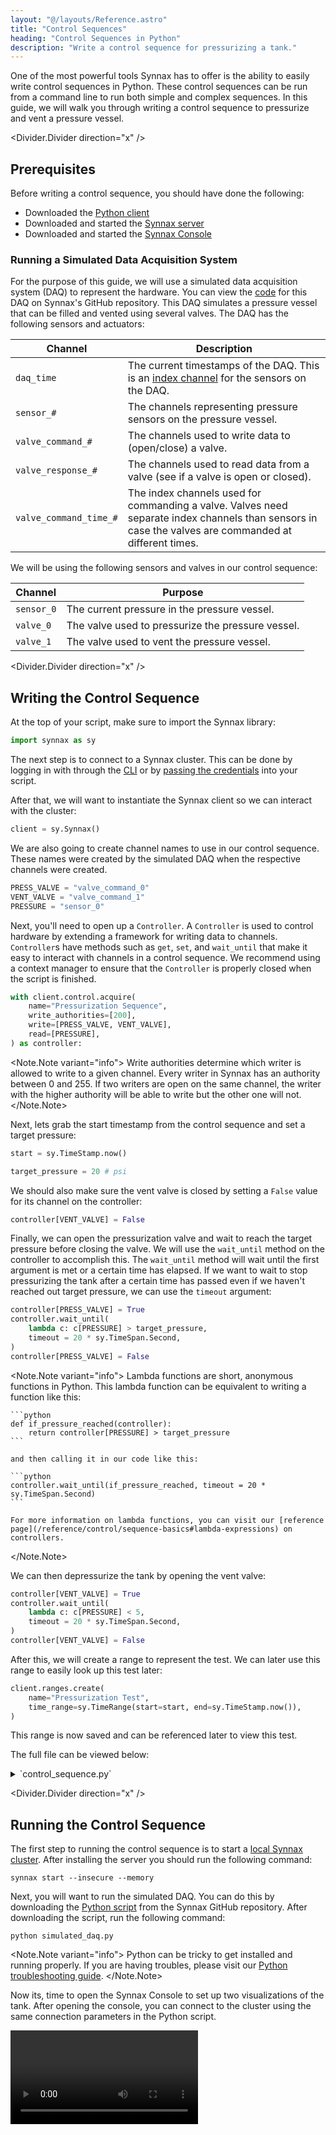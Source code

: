 ```yaml
---
layout: "@/layouts/Reference.astro"
title: "Control Sequences"
heading: "Control Sequences in Python"
description: "Write a control sequence for pressurizing a tank."
---
```



One of the most powerful tools Synnax has to offer is the ability to easily write
control sequences in Python. These control sequences can be run from a command line to
run both simple and complex sequences. In this guide, we will walk you through writing a
control sequence to pressurize and vent a pressure vessel.

<Divider.Divider direction="x" />

## Prerequisites

Before writing a control sequence, you should have done the following:

- Downloaded the [Python client](/reference/python-client/get-started)
- Downloaded and started the [Synnax server](/reference/cluster/quick-start)
- Downloaded and started the [Synnax Console](/reference/console/get-started)

### Running a Simulated Data Acquisition System

For the purpose of this guide, we will use a simulated data acquisition system (DAQ) to
represent the hardware. You can view the
[code](https://github.com/synnaxlabs/synnax/blob/main/client/py/examples/control/press/simulated_daq.py)
for this DAQ on Synnax's GitHub repository. This DAQ simulates a pressure vessel that
can be filled and vented using several valves. The DAQ has the following sensors and
actuators:

| Channel                | Description                                                                                                                                           |
| ---------------------- | ----------------------------------------------------------------------------------------------------------------------------------------------------- |
| `daq_time`             | The current timestamps of the DAQ. This is an [index channel](/reference/concepts/channels#channel-types) for the sensors on the DAQ.                 |
| `sensor_#`             | The channels representing pressure sensors on the pressure vessel.                                                                                    |
| `valve_command_#`      | The channels used to write data to (open/close) a valve.                                                                                              |
| `valve_response_#`     | The channels used to read data from a valve (see if a valve is open or closed).                                                                       |
| `valve_command_time_#` | The index channels used for commanding a valve. Valves need separate index channels than sensors in case the valves are commanded at different times. |

We will be using the following sensors and valves in our control sequence:

| Channel    | Purpose                                           |
| ---------- | ------------------------------------------------- |
| `sensor_0` | The current pressure in the pressure vessel.      |
| `valve_0`  | The valve used to pressurize the pressure vessel. |
| `valve_1`  | The valve used to vent the pressure vessel.       |

<Divider.Divider direction="x" />

## Writing the Control Sequence

At the top of your script, make sure to import the Synnax library:

```python
import synnax as sy
```

The next step is to connect to a Synnax cluster. This can be done by logging in with
through the [CLI](/reference/python-client/get-started#the-synnax-login-command) or by
[passing the
credentials](/reference/python-client/get-started#passing-credentials-directly) into
your script.

After that, we will want to instantiate the Synnax client so we can interact with the
cluster:

```python
client = sy.Synnax()
```

We are also going to create channel names to use in our control sequence. These names
were created by the simulated DAQ when the respective channels were created.

```python
PRESS_VALVE = "valve_command_0"
VENT_VALVE = "valve_command_1"
PRESSURE = "sensor_0"
```

Next, you'll need to open up a `Controller`. A `Controller` is used to control hardware
by extending a framework for writing data to channels. `Controller`s have methods such
as `get`, `set`, and `wait_until` that make it easy to interact with channels in a
control sequence. We recommend using a context manager to ensure that the `Controller` is
properly closed when the script is finished.

```python
with client.control.acquire(
    name="Pressurization Sequence",
    write_authorities=[200],
    write=[PRESS_VALVE, VENT_VALVE],
    read=[PRESSURE],
) as controller:
```

<Note.Note variant="info">
  Write authorities determine which writer is allowed to write to a given channel. Every
  writer in Synnax has an authority between 0 and 255. If two writers are open on the
  same channel, the writer with the higher authority will be able to write but the other
  one will not.
</Note.Note>

Next, lets grab the start timestamp from the control sequence and set a target pressure:

```python
start = sy.TimeStamp.now()

target_pressure = 20 # psi
```

We should also make sure the vent valve is closed by setting a `False` value for its
channel on the controller:

```python
controller[VENT_VALVE] = False
```

Finally, we can open the pressurization valve and wait to reach the target pressure
before closing the valve. We will use the `wait_until` method on the controller to
accomplish this. The `wait_until` method will wait until the first argument is met or a
certain time has elapsed. If we want to wait to stop pressurizing the tank after a
certain time has passed even if we haven't reached out target pressure, we can use the
`timeout` argument:

```python
controller[PRESS_VALVE] = True
controller.wait_until(
    lambda c: c[PRESSURE] > target_pressure,
    timeout = 20 * sy.TimeSpan.Second,
)
controller[PRESS_VALVE] = False
```

<Note.Note variant="info">
    Lambda functions are short, anonymous functions in Python. This lambda function can
    be equivalent to writing a function like this:

    ```python
    def if_pressure_reached(controller):
        return controller[PRESSURE] > target_pressure
    ```

    and then calling it in our code like this:

    ```python
    controller.wait_until(if_pressure_reached, timeout = 20 * sy.TimeSpan.Second)
    ```

    For more information on lambda functions, you can visit our [reference
    page](/reference/control/sequence-basics#lambda-expressions) on controllers.

</Note.Note>

We can then depressurize the tank by opening the vent valve:

```python
controller[VENT_VALVE] = True
controller.wait_until(
    lambda c: c[PRESSURE] < 5,
    timeout = 20 * sy.TimeSpan.Second,
)
controller[VENT_VALVE] = False
```

After this, we will create a range to represent the test. We can later use this range to
easily look up this test later:

```python
client.ranges.create(
    name="Pressurization Test",
    time_range=sy.TimeRange(start=start, end=sy.TimeStamp.now()),
)
```

This range is now saved and can be referenced later to view this test.

The full file can be viewed below:

<Details>
<Summary>`control_sequence.py`</Summary>

```python
import synnax as sy
import time

client = sy.Synnax(
    host="localhost",
    port=9090,
    username="synnax",
    password="seldon",
    secure=False,
)

PRESS_VALVE = "valve_command_0"
VENT_VALVE = "valve_command_1"
PRESSURE = "sensor_0"

with client.control.acquire(
    name="Pressurization Sequence",
    write_authorities=[200],
    write=[PRESS_VALVE, VENT_VALVE],
    read=[PRESSURE],
) as controller:
    start = sy.TimeStamp.now()

    target_pressure = 20 # psi

    controller[VENT_VALVE] = False

    controller[PRESS_VALVE] = True
    controller.wait_until(
        lambda c: c[PRESSURE] > target_pressure,
        timeout = 20 * sy.TimeSpan.Second,
    )
    controller[PRESS_VALVE] = False

    time.sleep(3)

    controller[VENT_VALVE] = True
    controller.wait_until(
        lambda c: c[PRESSURE] < 5,
        timeout = 20 * sy.TimeSpan.Second,
    )
    controller[VENT_VALVE] = False

    client.ranges.create(
        name="Pressurization Test",
        time_range=sy.TimeRange(start=start, end=sy.TimeStamp.now()),
    )
```

</Details>

<Divider.Divider direction="x" />

## Running the Control Sequence

The first step to running the control sequence is to start a [local Synnax
cluster](/reference/cluster/quick-start). After installing the server you should run the
following command:

```shell
synnax start --insecure --memory
```

Next, you will want to run the simulated DAQ. You can do this by downloading the [Python
script](https://github.com/synnaxlabs/synnax/blob/main/client/py/examples/control/press/simulated_daq.py)
from the Synnax GitHub repository. After downloading the script, run the following
command:

```shell
python simulated_daq.py
```

<Note.Note variant="info">
  Python can be tricky to get installed and running properly. If you are having
  troubles, please visit our [Python troubleshooting
  guide](/reference/python-client/troubleshooting).
</Note.Note>

Now its, time to open the Synnax Console to set up two visualizations of the tank. After
opening the console, you can connect to the cluster using the same connection parameters
in the Python script.

<Video client:only="react" id="guides/operations/automated-control/connect-cluster" />

Now, we will setup a [schematic](/reference/console/schematics) of our tank and valves:

<Video
  client:only="react"
  controls={true}
  id="guides/operations/automated-control/schematic"
/>

In the schematic, make sure there are the following components:

| Symbol | Channels                                                                 | Purpose                                |
| ------ | ------------------------------------------------------------------------ | -------------------------------------- |
| Value  | Input Channel: `sensor_0`                                                | The current pressure in the tank.      |
| Valve  | State Channel: `valve_response_0`<br/>Command Channel: `valve_command_0` | The valve used to pressurize the tank. |
| Valve  | State Channel: `valve_response_1`<br/>Command Channel: `valve_command_1` | The valve used to vent the tank.       |

Once the schematic is set up, you can enter [control
mode](/reference/console/schematics#control-mode) to manually control the valves.

<Video client:only="react" id="guides/operations/automated-control/control" />

Now, you can set up a [line plot](/reference/console/line-plots) to view a plot of the
pressure in the tank:

<Video client:only="react" id="guides/operations/automated-control/line-plot" />

Once you finished setting up the line plot, your console should look like this:

<Image client:only="react" id="guides/operations/automated-control/workspace" />

Now, it's time to run your control sequence. You can do this by running the Python
script from earlier:

```shell
python control_sequence.py
```

You should see this result on the console:

<Video client:only="react" id="guides/operations/automated-control/control-sequence" />

<Divider.Divider direction="x" />

## Conclusion

If you want to look at more examples of control sequences, visit our [GitHub
repository](https://github.com/synnaxlabs/synnax/tree/main/client/py/examples/control).
You can find more informations about there about functions used in our Python client.
